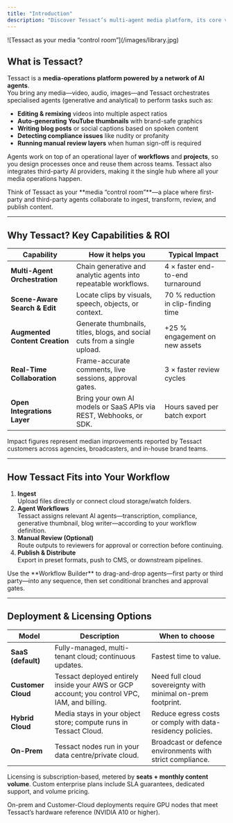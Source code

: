 ```yaml
---
title: "Introduction"
description: "Discover Tessact’s multi-agent media platform, its core value drivers, and the deployment models that let you run workflows and AI agents at any scale."
---
```

<Frame caption="Tessact Library">
![Tessact as your media “control room”](/images/library.jpg)
</Frame>

## What is Tessact?

Tessact is a **media-operations platform powered by a network of AI agents**.\
You bring any media—video, audio, images—and Tessact orchestrates specialised agents (generative and analytical) to perform tasks such as:

- **Editing & remixing** videos into multiple aspect ratios
- **Auto-generating YouTube thumbnails** with brand-safe graphics
- **Writing blog posts** or social captions based on spoken content
- **Detecting compliance issues** like nudity or profanity
- **Running manual review layers** when human sign-off is required

Agents work on top of an operational layer of **workflows** and **projects**, so you design processes once and reuse them across teams. Tessact also integrates third-party AI providers, making it the single hub where all your media operations happen.

<Info>
  Think of Tessact as your **media “control room”**—a place where first-party and third-party agents collaborate to ingest, transform, review, and publish content.
</Info>

---

## Why Tessact? Key Capabilities & ROI

| Capability                     | How it helps you                                                          | Typical Impact                    |
| ------------------------------ | ------------------------------------------------------------------------- | ----------------------------------- |
| **Multi-Agent Orchestration**  | Chain generative and analytic agents into repeatable workflows.           | 4 × faster end-to-end turnaround    |
| **Scene-Aware Search & Edit**  | Locate clips by visuals, speech, objects, or context.                     | 70 % reduction in clip-finding time |
| **Augmented Content Creation** | Generate thumbnails, titles, blogs, and social cuts from a single upload. | \+25 % engagement on new assets     |
| **Real-Time Collaboration**    | Frame-accurate comments, live sessions, approval gates.                   | 3 × faster review cycles            |
| **Open Integrations Layer**    | Bring your own AI models or SaaS APIs via REST, Webhooks, or SDK.         | Hours saved per batch export        |

<Note>
  Impact figures represent median improvements reported by Tessact customers across agencies, broadcasters, and in-house brand teams.
</Note>

---

## How Tessact Fits into Your Workflow

1. **Ingest**\
   Upload files directly or connect cloud storage/watch folders.
2. **Agent Workflows**\
   Tessact assigns relevant AI agents—transcription, compliance, generative thumbnail, blog writer—according to your workflow definition.
3. **Manual Review (Optional)**\
   Route outputs to reviewers for approval or correction before continuing.
4. **Publish & Distribute**\
   Export in preset formats, push to CMS, or downstream pipelines.

<Tip>
  Use the **Workflow Builder** to drag-and-drop agents—first party or third party—into any sequence, then set conditional branches and approval gates.
</Tip>

---

## Deployment & Licensing Options

| Model              | Description                                                                                  | When to choose                                              |
| ------------------ | -------------------------------------------------------------------------------------------- | ----------------------------------------------------------- |
| **SaaS (default)** | Fully-managed, multi-tenant cloud; continuous updates.                                       | Fastest time to value.                                      |
| **Customer Cloud** | Tessact deployed entirely inside your AWS or GCP account; you control VPC, IAM, and billing. | Need full cloud sovereignty with minimal on-prem footprint. |
| **Hybrid Cloud**   | Media stays in your object store; compute runs in Tessact Cloud.                             | Reduce egress costs or comply with data-residency policies. |
| **On-Prem**        | Tessact nodes run in your data centre/private cloud.                                         | Broadcast or defence environments with strict compliance.   |

Licensing is subscription-based, metered by **seats \+ monthly content volume**. Custom enterprise plans include SLA guarantees, dedicated support, and volume pricing.

<Warning>
  On-prem and Customer-Cloud deployments require GPU nodes that meet Tessact’s hardware reference (NVIDIA A10 or higher).
</Warning>
